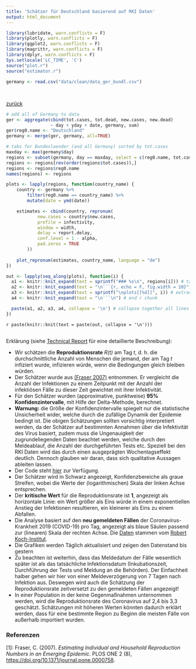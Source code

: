 ```yaml
---
title: 'Schätzer für Deutschland basierend auf RKI Daten'
output: html_document
---
```


```r
library(lubridate, warn.conflicts = F)
library(plotly, warn.conflicts = F)
library(ggplot2, warn.conflicts = F)
library(magrittr, warn.conflicts = F)
library(dplyr, warn.conflicts = F)
Sys.setlocale('LC_TIME', 'C')
source("plot.r")
source("estimator.r")
```

```r
germany <- read.csv("data/clean/data_ger_bundl.csv")
```

```r

```

## {.tabset .tabset-fade}

[zurück](index.html)

<!--
See https://github.com/rstudio/flexdashboard/issues/80#issuecomment-247139450
on generating tabs in rmarkdown automatically
-->
```r

# add all of Germany to data
ger <- aggregate(cbind(tot.cases, tot.dead, new.cases, new.dead)
                 ~ day + yday + date, germany, sum)
ger$reg0.name <- "Deutschland"
germany <- merge(ger, germany, all=TRUE)

# tabs for Bundeslaender (and all Germany) sorted by tot.cases
maxday <- max(germany$day)
regions <- subset(germany, day == maxday, select = c(reg0.name, tot.cases))
regions <- regions[rev(order(regions$tot.cases)),]
regions <- regions$reg0.name
names(regions) <- regions

plots <- lapply(regions, function(country_name) {
    country <- germany %>%
        filter(reg0.name == country_name) %>%
        mutate(date = ymd(date))

    estimates <- cbind(country, repronum(
            new.cases = country$new.cases,
            profile = infectivity,
            window = width,
            delay = report.delay,
            conf.level = 1 - alpha,
            pad.zeros = TRUE
        ))
    
    plot_repronum(estimates, country_name, language = "de")
})

out <- lapply(seq_along(plots), function(i) {
  a1 <- knitr::knit_expand(text = sprintf("### %s\n", regions[i])) # tab header, auto extracts names of `hcs`
  a2 <- knitr::knit_expand(text = "\n```{r, echo = F, fig.width = 10}") # start r chunk
  a3 <- knitr::knit_expand(text = sprintf("\nplots[[%d]]", i)) # extract graphs by "writing" out `hcs[[1]]`, `hcs[[2]]` etc. to be rendered later
  a4 <- knitr::knit_expand(text = "\n```\n") # end r chunk

  paste(a1, a2, a3, a4, collapse = '\n') # collapse together all lines with newline separator
})
```

`r paste(knitr::knit(text = paste(out, collapse = '\n')))`

##

Erklärung (siehe [Technical Report]() für eine detaillierte Beschreibung):

- Wir schätzen die **Reproduktionsrate**  *R(t)* am Tag *t*, d. h. die durchschnittliche Anzahl von Menschen die jemand, der am Tag *t* infiziert wurde, infizieren würde, wenn die Bedingungen gleich bleiben würden.
- Der Schätzer wurde aus [(Fraser 2007)](#ref1) entnommen. Er vergleicht die Anzahl der Infektionen zu einem Zeitpunkt mit der Anzahl der infektiösen Fälle zu dieser Zeit gewichtet mit ihrer Infektivität.
- Für den Schätzer wurden (approximative, punktweise) **95% Konfidenzintervalle**, mit Hilfe der Delta-Methode, berechnet.
- **Warnung:** die Größe der Konfidenzintervalle spiegelt nur die statistische Unsicherheit wider, welche durch die zufällige Dynamik der Epidemie bedingt ist. Die obigen Schätzungen sollten vorsichtig interpretiert werden, da der Schätzer auf bestimmten Annahmen über die Infektivität des Virus basiert, zudem muss die Ungenauigkeit der zugrundeliegenden Daten beachtet werden, welche durch den Meldeablauf, die Anzahl der durchgeführten Tests etc. Speziell bei den RKI Daten wird das durch einen ausgeprägten Wochentagseffekt deutlich. Dennoch glauben wir daran, dass sich qualitative Aussagen ableiten lassen.
- Der Code steht [hier](https://github.com/Stochastik-TU-Ilmenau/COVID-19/blob/gh-pages/estimator.r) zur Verfügung.
- Der Schätzer wird in Schwarz angezeigt, Konfidenzbereiche als graue Streifen, wobei die Werte der (logarithmischen) Skala der linken Achse entsprechen.
- Der **kritische Wert** für die Reproduktionsrate ist **1**, angezeigt als horizontale Linie: ein Wert größer als Eins würde in einem exponentiellen Anstieg der Infektionen resultieren, ein kleinerer als Eins zu einem Abfallen.
- Die Analyse basiert auf den **neu gemeldeten Fällen** der Coronavirus-Krankheit 2019 (COVID-19) pro Tag, angezeigt als blaue Säulen passend zur (linearen) Skala der rechten Achse. Die [Daten](https://npgeo-corona-npgeo-de.hub.arcgis.com/datasets/dd4580c810204019a7b8eb3e0b329dd6_0) stammen vom [Robert Koch-Institut](rki.de).
- Die Grafiken werden Täglich<!-- at 2:00 GMT--> aktualisiert und zeigen den Datenstand bis gestern 
- Zu beachten ist weiterhin, dass das Meldedatum der Fälle wesentlich später ist als das tatsächliche Infektionsdatum (Inkubationszeit, Durchführung der Tests und Meldung an die Behörden). Der Einfachheit halber gehen wir hier von einer Meldeverzögerung von 7 Tagen nach Infektion aus. Deswegen wird auch die Schätzung der Reproduktionsrate zeitversetzt zu den gemeldeten Fällen angezeigt!
- In einer Population in der keine Gegenmaßnahmen unternommen werden, wird die Reproduktionsrate des Coronavirus auf 2,4 bis 3,3 geschätzt. Schätzungen mit höheren Werten könnten dadurch erklärt werden, dass für eine bestimmte Region zu Beginn die meisten Fälle von außerhalb importiert wurden.


### Referenzen ###

<a name="ref1">[1]</a>: Fraser, C. (2007). *Estimating Individual and Household Reproduction
Numbers in an Emerging Epidemic.* PLOS ONE 2 (8), [https://doi.org/10.1371/journal.pone.0000758](https://doi.org/10.1371/journal.pone.0000758).
